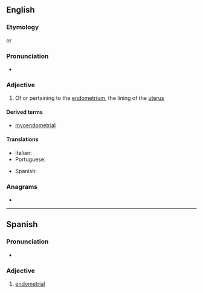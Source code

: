 ==English==

===Etymology===
{{suffix|en|endometrium|al}} or {{prefix|en|endo|metrial}}

===Pronunciation===
* {{IPA|en|/ˌendəˈmiːtɹi.əl/}}

===Adjective===
{{en-adj|-}}

# {{lb|en|anatomy}} Of or pertaining to the [[endometrium]], the lining of the [[uterus]]

====Derived terms====
* [[myoendometrial]]

====Translations====
{{trans-top|of or pertaining to the endometrium}}
* Italian: {{t|it|endometriale}}
* Portuguese: {{t|pt|endometrial}}
{{trans-mid}}
* Spanish: {{t|es|endometrial}}
{{trans-bottom}}

===Anagrams===
* {{anagrams|en|a=adeeilmnort|maloriented}}

----

==Spanish==

===Pronunciation===
{{es-IPA}}
* {{rhymes|es|al}}

===Adjective===
{{es-adj-old|pl=endometriales}}

# [[#English|endometrial]]
